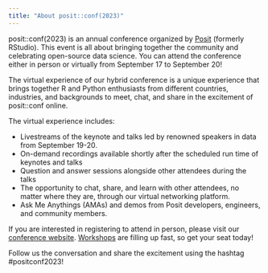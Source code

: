 ```yaml
---
title: "About posit::conf(2023)"
---
```


posit::conf(2023) is an annual conference organized by [Posit](https://posit.co/) (formerly RStudio). This event is all about bringing together the community and celebrating open-source data science. You can attend the conference either in person or virtually from September 17 to September 20!

The virtual experience of our hybrid conference is a unique experience that brings together R and Python enthusiasts from different countries, industries, and backgrounds to meet, chat, and share in the excitement of posit::conf online. 

The virtual experience includes:

* Livestreams of the keynote and talks led by renowned speakers in data from September 19-20.
* On-demand recordings available shortly after the scheduled run time of keynotes and talks
* Question and answer sessions alongside other attendees during the talks
* The opportunity to chat, share, and learn with other attendees, no matter where they are, through our virtual networking platform. 
* Ask Me Anythings (AMAs) and demos from Posit developers, engineers, and community members.

If you are interested in registering to attend in person, please visit our [conference website](https://posit.co/conference/). [Workshops](https://pos.it/conf-workshops) are filling up fast, so get your seat today!

Follow us the conversation and share the excitement using the hashtag #positconf2023!